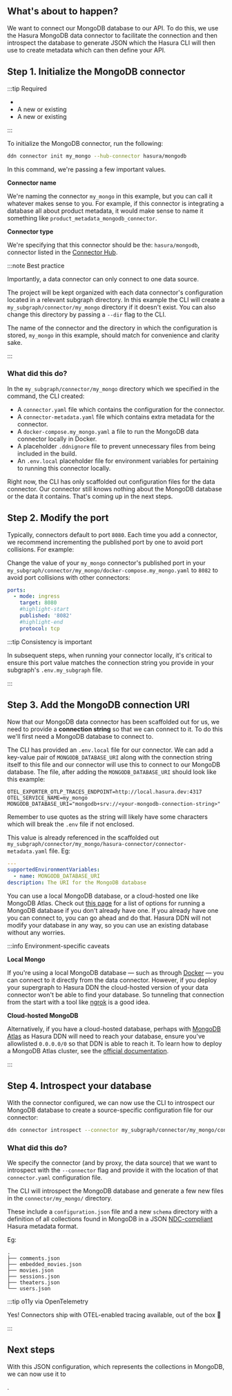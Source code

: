 
## What's about to happen?

We want to connect our MongoDB database to our API. To do this, we use the Hasura MongoDB data connector to facilitate
the connection and then introspect the database to generate JSON which the Hasura CLI will then use to create metadata
which can then define your API.

## Step 1. Initialize the MongoDB connector

:::tip Required

- <BaseUrlLink to="/getting-started/prerequisites" text="The DDN CLI, VS Code extension, and Docker installed" />
- A new or existing <BaseUrlLink to="/getting-started/init-supergraph" text="supergraph" />
- A new or existing <BaseUrlLink to="/getting-started/init-subgraph" text="subgraph" />

:::

To initialize the MongoDB connector, run the following:

```bash
ddn connector init my_mongo --hub-connector hasura/mongodb
```

In this command, we're passing a few important values.

**Connector name**

We're naming the connector `my_mongo` in this example, but you can call it whatever makes sense to you. For example, if
this connector is integrating a database all about product metadata, it would make sense to name it something like
`product_metadata_mongodb_connector`.

**Connector type**

We're specifying that this connector should be the: `hasura/mongodb`, connector listed in the
[Connector Hub](https://hasura.io/connectors/mongodb).

:::note Best practice

Importantly, a data connector can only connect to one data source.

The project will be kept organized with each data connector's configuration located in a relevant subgraph directory. In
this example the CLI will create a `my_subgraph/connector/my_mongo` directory if it doesn't exist. You can also change
this directory by passing a `--dir` flag to the CLI.

The name of the connector and the directory in which the configuration is stored, `my_mongo` in this example, should
match for convenience and clarity sake.

:::

### What did this do?

In the `my_subgraph/connector/my_mongo` directory which we specified in the command, the CLI created:

- A `connector.yaml` file which contains the configuration for the connector.
- A `connector-metadata.yaml` file which contains extra metadata for the connector.
- A `docker-compose.my_mongo.yaml` a file to run the MongoDB data connector locally in Docker.
- A placeholder `.ddnignore` file to prevent unnecessary files from being included in the build.
- An `.env.local` placeholder file for environment variables for pertaining to running this connector locally.

Right now, the CLI has only scaffolded out configuration files for the data connector. Our connector still knows nothing
about the MongoDB database or the data it contains. That's coming up in the next steps.

## Step 2. Modify the port

Typically, connectors default to port `8080`. Each time you add a connector, we recommend incrementing the published
port by one to avoid port collisions. For example:

Change the value of your `my_mongo` connector's published port in your
`my_subgraph/connector/my_mongo/docker-compose.my_mongo.yaml` to `8082` to avoid port collisions with other connectors:

```yaml
ports:
  - mode: ingress
    target: 8080
    #highlight-start
    published: '8082'
    #highlight-end
    protocol: tcp
```

:::tip Consistency is important

In subsequent steps, when running your connector locally, it's critical to ensure this port value matches the connection
string you provide in your subgraph's `.env.my_subgraph` file.

:::

## Step 3. Add the MongoDB connection URI

Now that our MongoDB data connector has been scaffolded out for us, we need to provide a **connection string** so that
we can connect to it. To do this we'll first need a MongoDB database to connect to.

The CLI has provided an `.env.local` file for our connector. We can add a key-value pair of `MONGODB_DATABASE_URI` along
with the connection string itself to this file and our connector will use this to connect to our MongoDB database. The
file, after adding the `MONGODB_DATABASE_URI` should look like this example:

```env
OTEL_EXPORTER_OTLP_TRACES_ENDPOINT=http://local.hasura.dev:4317
OTEL_SERVICE_NAME=my_mongo
MONGODB_DATABASE_URI="mongodb+srv://<your-mongodb-connection-string>"
```

Remember to use quotes as the string will likely have some characters which will break the `.env` file if not enclosed.

This value is already referenced in the scaffolded out
`my_subgraph/connector/my_mongo/hasura-connector/connector-metadata.yaml` file. Eg:

```yaml
---
supportedEnvironmentVariables:
  - name: MONGODB_DATABASE_URI
description: The URI for the MongoDB database
```

You can use a local MongoDB database, or a cloud-hosted one like MongoDB Atlas. Check out
[this page](https://www.mongodb.com/docs/manual/installation/) for a list of options for running a MongoDB database if
you don't already have one. If you already have one you can connect to, you can go ahead and do that. Hasura DDN will
not modify your database in any way, so you can use an existing database without any worries.

:::info Environment-specific caveats

**Local Mongo**

If you're using a local MongoDB database — such as through [Docker](https://hub.docker.com/_/mongodb) — you can connect
to it directly from the data connector. However, if you deploy your supergraph to Hasura DDN the cloud-hosted version of
your data connector won't be able to find your database. So tunneling that connection from the start with a tool like
[ngrok](https://ngrok.com/) is a good idea.

**Cloud-hosted MongoDB**

Alternatively, if you have a cloud-hosted database, perhaps with
[MongoDB Atlas](https://www.mongodb.com/products/platform/atlas-database) as Hasura DDN will need to reach your
database, ensure you've allowlisted `0.0.0.0/0` so that DDN is able to reach it. To learn how to deploy a MongoDB Atlas
cluster, see the [official documentation](https://www.mongodb.com/docs/atlas/getting-started/).

:::

## Step 4. Introspect your database

With the connector configured, we can now use the CLI to introspect our MongoDB database to create a source-specific
configuration file for our connector:

```bash
ddn connector introspect --connector my_subgraph/connector/my_mongo/connector.yaml
```

### What did this do?

We specify the connector (and by proxy, the data source) that we want to introspect with the `--connector` flag and
provide it with the location of that `connector.yaml` configuration file.

The CLI will introspect the MongoDB database and generate a few new files in the `connector/my_mongo/` directory.

These include a `configuration.json` file and a new `schema` directory with a definition of all collections found in
MongoDB in a JSON [NDC-compliant](https://github.com/hasura/ndc-spec) Hasura metadata format.

Eg:

```text
.
├── comments.json
├── embedded_movies.json
├── movies.json
├── sessions.json
├── theaters.json
└── users.json
```

:::tip o11y via OpenTelemetry

Yes! Connectors ship with OTEL-enabled tracing available, out of the box 🎉

:::

## Next steps

<!-- prettier-ignore -->
With this JSON configuration, which represents the collections in MongoDB, we can now use it to

<BaseUrlLink to="/getting-started/connect-to-data/create-source-metadata" text="generate Hasura metadata" />.

